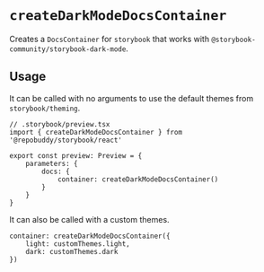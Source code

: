 
# `createDarkModeDocsContainer`

<Meta title="storybook-dark-mode/createDarkModeDocsContainer" />

Creates a `DocsContainer` for `storybook` that works with `@storybook-community/storybook-dark-mode`.

## Usage

It can be called with no arguments to use the default themes from `storybook/theming`.

```tsx
// .storybook/preview.tsx
import { createDarkModeDocsContainer } from '@repobuddy/storybook/react'

export const preview: Preview = {
	parameters: {
		docs: {
			container: createDarkModeDocsContainer()
		}
	}
}
```

It can also be called with a custom themes.

```tsx
container: createDarkModeDocsContainer({
	light: customThemes.light,
	dark: customThemes.dark
})
```
